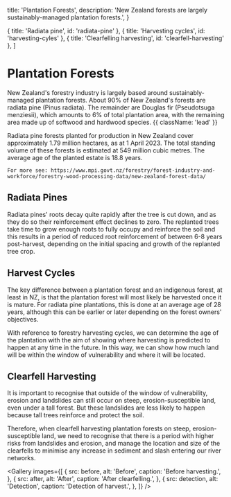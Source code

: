 

  title: 'Plantation Forests',
  description:
    'New Zealand forests are largely sustainably-managed plantation forests.',
}

  { title: 'Radiata pine', id: 'radiata-pine' },
  { title: 'Harvesting cycles', id: 'harvesting-cyles' },
  { title: 'Clearfelling harvesting', id: 'clearfell-harvesting' },
]

# Plantation Forests

New Zealand's forestry industry is largely based around sustainably-managed plantation forests. About 90% of New Zealand's forests are radiata pine (Pinus radiata). The remainder are Douglas fir (Pseudotsuga menziesii), which amounts to 6% of total plantation area, with the remaining area made up of softwood and hardwood species. {{ className: 'lead' }}

<Note>
    Radiata pine forests planted for production in New Zealand cover approximately 1.79 million hectares, as at 1 April 2023.
    The total standing volume of these forests is estimated at 549 million cubic metres. The average age of the planted estate is 18.8 years.

    For more see: https://www.mpi.govt.nz/forestry/forest-industry-and-workforce/forestry-wood-processing-data/new-zealand-forest-data/
</Note>

## Radiata Pines

Radiata pines' roots decay quite rapidly after the tree is cut down, and as they do so their reinforcement effect declines to zero.   The replanted trees take time to grow enough roots to fully occupy and reinforce the soil and this results in a period of reduced root reinforcement of between 6-8 years post-harvest, depending on the initial spacing and growth of the replanted tree crop.

## Harvest Cycles

The key difference between a plantation forest and an indigenous forest, at least in NZ, is that the plantation forest will most likely be harvested once it is mature. For radiata pine plantations, this is done at an average age of 28 years, although this can be earlier or later depending on the forest owners' objectives.

With reference to forestry harvesting cycles, we can determine the age of the plantation with the aim of showing where harvesting is predicted to happen at any time in the future. In this way, we can show how much land will be within the window of vulnerability and where it will be located.

## Clearfell Harvesting

It is important to recognise that outside of the window of vulnerability, erosion and landslides can still occur on steep, erosion-susceptible land, even under a tall forest. But these landslides are less likely to happen because tall trees reinforce and protect the soil.

Therefore, when clearfell harvesting plantation forests on steep, erosion-susceptible land, we need to recognise that there is a period with higher risks from landslides and erosion, and manage the location and size of the clearfells to minimise any increase in sediment and slash entering our river networks.

<Gallery
  images={[
    {
      src: before,
      alt: 'Before',
      caption: 'Before harvesting.',
    },
    {
      src: after,
      alt: 'After',
      caption: 'After clearfelling.',
    },
    {
      src: detection,
      alt: 'Detection',
      caption: 'Detection of harvest.',
    },
  ]}
/>